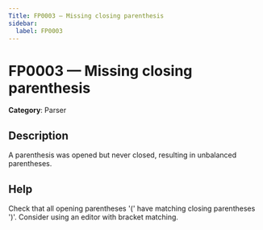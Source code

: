 ```yaml
---
Title: FP0003 — Missing closing parenthesis
sidebar:
  label: FP0003
---
```


# FP0003 — Missing closing parenthesis

**Category**: Parser

## Description

A parenthesis was opened but never closed, resulting in unbalanced parentheses.

## Help

Check that all opening parentheses '(' have matching closing parentheses ')'. Consider using an editor with bracket matching.
